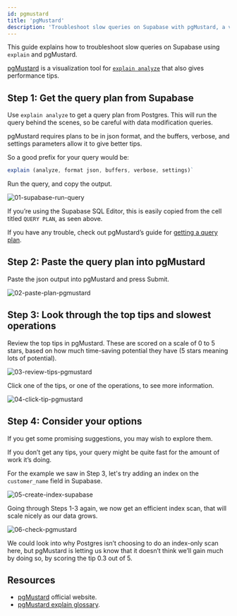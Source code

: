 ```yaml
---
id: pgmustard
title: 'pgMustard'
description: 'Troubleshoot slow queries on Supabase with pgMustard, a visualization tool that also gives advice.'
---
```


This guide explains how to troubleshoot slow queries on Supabase using `explain` and pgMustard.

[pgMustard](https://pgmustard.com/) is a visualization tool for [`explain analyze`](https://www.postgresql.org/docs/current/using-explain.html#USING-EXPLAIN-ANALYZE) that also gives performance tips.

## Step 1: Get the query plan from Supabase

Use `explain analyze` to get a query plan from Postgres. This will run the query behind the scenes, so be careful with data modification queries.

pgMustard requires plans to be in json format, and the buffers, verbose, and settings parameters allow it to give better tips.

So a good prefix for your query would be: 

```jsx
explain (analyze, format json, buffers, verbose, settings)`
```

Run the query, and copy the output. 

![01-supabase-run-query](/img/guides/integrations/pgmustard/01-supabase-run-query.png)

If you’re using the Supabase SQL Editor, this is easily copied from the cell titled `QUERY PLAN`, as seen above.

If you have any trouble, check out pgMustard’s guide for [getting a query plan](https://www.pgmustard.com/getting-a-query-plan).

## Step 2: Paste the query plan into pgMustard

Paste the json output into pgMustard and press Submit.

![02-paste-plan-pgmustard](/img/guides/integrations/pgmustard/02-paste-plan-pgmustard.png)

## Step 3: Look through the top tips and slowest operations

Review the top tips in pgMustard. These are scored on a scale of 0 to 5 stars, based on how much time-saving potential they have (5 stars meaning lots of potential).

![03-review-tips-pgmustard](/img/guides/integrations/pgmustard/03-review-tips-pgmustard.png)

Click one of the tips, or one of the operations, to see more information. 

![04-click-tip-pgmustard](/img/guides/integrations/pgmustard/04-click-tip-pgmustard.png)

## Step 4: Consider your options	

If you get some promising suggestions, you may wish to explore them.

If you don’t get any tips, your query might be quite fast for the amount of work it’s doing.

For the example we saw in Step 3, let's try adding an index on the `customer_name` field in Supabase.

![05-create-index-supabase](/img/guides/integrations/pgmustard/05-create-index-supabase.png)

Going through Steps 1-3 again, we now get an efficient index scan, that will scale nicely as our data grows.

![06-check-pgmustard](/img/guides/integrations/pgmustard/06-check-pgmustard.png)

We could look into why Postgres isn’t choosing to do an index-only scan here, but pgMustard is letting us know that it doesn’t think we’ll gain much by doing so, by scoring the tip 0.3 out of 5. 

## Resources
- [pgMustard](https://www.pgmustard.com) official website.
- [pgMustard explain glossary](https://www.pgmustard.com/docs/explain).
